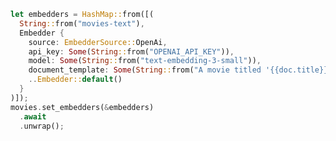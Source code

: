 <CodeGroup>

```rust Rust
let embedders = HashMap::from([(
  String::from("movies-text"),
  Embedder {
    source: EmbedderSource::OpenAi,
    api_key: Some(String::from("OPENAI_API_KEY")),
    model: Some(String::from("text-embedding-3-small")),
    document_template: Some(String::from("A movie titled '{{doc.title}}' released in {{ doc.release_date }}. The movie genres are: {{doc.genres}}. The story is about: {{doc.overview|truncatewords: 20}}")),
    ..Embedder::default()
  }
)]);
movies.set_embedders(&embedders)
  .await
  .unwrap();
```
</CodeGroup>